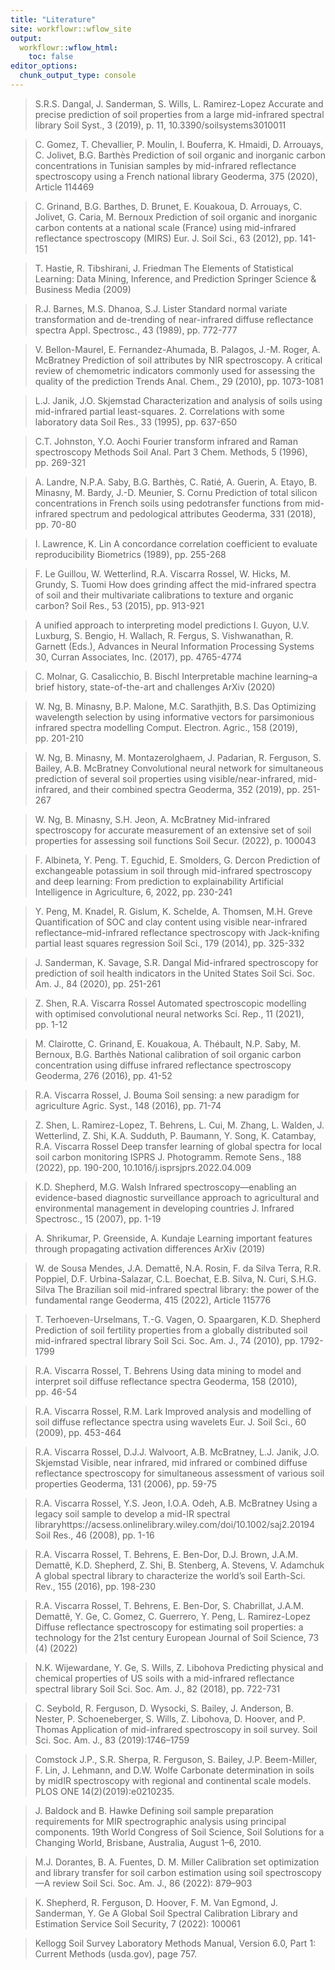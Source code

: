 ```yaml
---
title: "Literature"
site: workflowr::wflow_site
output:
  workflowr::wflow_html:
    toc: false
editor_options:
  chunk_output_type: console
---
```


> S.R.S. Dangal, J. Sanderman, S. Wills, L. Ramirez-Lopez
Accurate and precise prediction of soil properties from a large mid-infrared spectral library
Soil Syst., 3 (2019), p. 11, 10.3390/soilsystems3010011

> C. Gomez, T. Chevallier, P. Moulin, I. Bouferra, K. Hmaidi, D. Arrouays, C. Jolivet, B.G. Barthès
Prediction of soil organic and inorganic carbon concentrations in Tunisian samples by mid-infrared reflectance spectroscopy using a French national library
Geoderma, 375 (2020), Article 114469

> C. Grinand, B.G. Barthes, D. Brunet, E. Kouakoua, D. Arrouays, C. Jolivet, G. Caria, M. Bernoux
Prediction of soil organic and inorganic carbon contents at a national scale (France) using mid-infrared reflectance spectroscopy (MIRS)
Eur. J. Soil Sci., 63 (2012), pp. 141-151

> T. Hastie, R. Tibshirani, J. Friedman
The Elements of Statistical Learning: Data Mining, Inference, and Prediction
Springer Science & Business Media (2009)

> R.J. Barnes, M.S. Dhanoa, S.J. Lister
Standard normal variate transformation and de-trending of near-infrared diffuse reflectance spectra
Appl. Spectrosc., 43 (1989), pp. 772-777

> V. Bellon-Maurel, E. Fernandez-Ahumada, B. Palagos, J.-M. Roger, A. McBratney
Prediction of soil attributes by NIR spectroscopy. A critical review of chemometric indicators commonly used for assessing the quality of the prediction
Trends Anal. Chem., 29 (2010), pp. 1073-1081

> L.J. Janik, J.O. Skjemstad
Characterization and analysis of soils using mid-infrared partial least-squares. 2. Correlations with some laboratory data
Soil Res., 33 (1995), pp. 637-650

> C.T. Johnston, Y.O. Aochi
Fourier transform infrared and Raman spectroscopy
Methods Soil Anal. Part 3 Chem. Methods, 5 (1996), pp. 269-321

> A. Landre, N.P.A. Saby, B.G. Barthès, C. Ratié, A. Guerin, A. Etayo, B. Minasny, M. Bardy, J.-D. Meunier, S. Cornu
Prediction of total silicon concentrations in French soils using pedotransfer functions from mid-infrared spectrum and pedological attributes
Geoderma, 331 (2018), pp. 70-80

> I. Lawrence, K. Lin
A concordance correlation coefficient to evaluate reproducibility
Biometrics (1989), pp. 255-268

> F. Le Guillou, W. Wetterlind, R.A. Viscarra Rossel, W. Hicks, M. Grundy, S. Tuomi
How does grinding affect the mid-infrared spectra of soil and their multivariate calibrations to texture and organic carbon?
Soil Res., 53 (2015), pp. 913-921

> A unified approach to interpreting model predictions
I. Guyon, U.V. Luxburg, S. Bengio, H. Wallach, R. Fergus, S. Vishwanathan, R. Garnett (Eds.), Advances in Neural Information Processing Systems 30, Curran Associates, Inc. (2017), pp. 4765-4774

> C. Molnar, G. Casalicchio, B. Bischl
Interpretable machine learning–a brief history, state-of-the-art and challenges
ArXiv (2020)

> W. Ng, B. Minasny, B.P. Malone, M.C. Sarathjith, B.S. Das
Optimizing wavelength selection by using informative vectors for parsimonious infrared spectra modelling
Comput. Electron. Agric., 158 (2019), pp. 201-210

> W. Ng, B. Minasny, M. Montazerolghaem, J. Padarian, R. Ferguson, S. Bailey, A.B. McBratney
Convolutional neural network for simultaneous prediction of several soil properties using visible/near-infrared, mid-infrared, and their combined spectra
Geoderma, 352 (2019), pp. 251-267

> W. Ng, B. Minasny, S.H. Jeon, A. McBratney
Mid-infrared spectroscopy for accurate measurement of an extensive set of soil properties for assessing soil functions
Soil Secur. (2022), p. 100043

> F. Albineta, Y. Peng. T. Eguchid, E. Smolders, G. Dercon
Prediction of exchangeable potassium in soil through mid-infrared spectroscopy and deep learning: From prediction to explainability
Artificial Intelligence in Agriculture, 6, 2022, pp. 230-241

> Y. Peng, M. Knadel, R. Gislum, K. Schelde, A. Thomsen, M.H. Greve
Quantification of SOC and clay content using visible near-infrared reflectance–mid-infrared reflectance spectroscopy with Jack-knifing partial least squares regression
Soil Sci., 179 (2014), pp. 325-332

> J. Sanderman, K. Savage, S.R. Dangal
Mid-infrared spectroscopy for prediction of soil health indicators in the United States
Soil Sci. Soc. Am. J., 84 (2020), pp. 251-261

> Z. Shen, R.A. Viscarra Rossel
Automated spectroscopic modelling with optimised convolutional neural networks
Sci. Rep., 11 (2021), pp. 1-12

> M. Clairotte, C. Grinand, E. Kouakoua, A. Thébault, N.P. Saby, M. Bernoux, B.G. Barthès
National calibration of soil organic carbon concentration using diffuse infrared reflectance spectroscopy
Geoderma, 276 (2016), pp. 41-52

> R.A. Viscarra Rossel, J. Bouma
Soil sensing: a new paradigm for agriculture
Agric. Syst., 148 (2016), pp. 71-74

> Z. Shen, L. Ramirez-Lopez, T. Behrens, L. Cui, M. Zhang, L. Walden, J. Wetterlind, Z. Shi, K.A. Sudduth, P. Baumann, Y. Song, K. Catambay, R.A. Viscarra Rossel
Deep transfer learning of global spectra for local soil carbon monitoring
ISPRS J. Photogramm. Remote Sens., 188 (2022), pp. 190-200, 10.1016/j.isprsjprs.2022.04.009

> K.D. Shepherd, M.G. Walsh
Infrared spectroscopy—enabling an evidence-based diagnostic surveillance approach to agricultural and environmental management in developing countries
J. Infrared Spectrosc., 15 (2007), pp. 1-19

> A. Shrikumar, P. Greenside, A. Kundaje
Learning important features through propagating activation differences
ArXiv (2019)


> W. de Sousa Mendes, J.A. Demattê, N.A. Rosin, F. da Silva Terra, R.R. Poppiel, D.F. Urbina-Salazar, C.L. Boechat, E.B. Silva, N. Curi, S.H.G. Silva
The Brazilian soil mid-infrared spectral library: the power of the fundamental range
Geoderma, 415 (2022), Article 115776

> T. Terhoeven-Urselmans, T.-G. Vagen, O. Spaargaren, K.D. Shepherd
Prediction of soil fertility properties from a globally distributed soil mid-infrared spectral library
Soil Sci. Soc. Am. J., 74 (2010), pp. 1792-1799

> R.A. Viscarra Rossel, T. Behrens
Using data mining to model and interpret soil diffuse reflectance spectra
Geoderma, 158 (2010), pp. 46-54

> R.A. Viscarra Rossel, R.M. Lark
Improved analysis and modelling of soil diffuse reflectance spectra using wavelets
Eur. J. Soil Sci., 60 (2009), pp. 453-464

> R.A. Viscarra Rossel, D.J.J. Walvoort, A.B. McBratney, L.J. Janik, J.O. Skjemstad
Visible, near infrared, mid infrared or combined diffuse reflectance spectroscopy for simultaneous assessment of various soil properties
Geoderma, 131 (2006), pp. 59-75

> R.A. Viscarra Rossel, Y.S. Jeon, I.O.A. Odeh, A.B. McBratney
Using a legacy soil sample to develop a mid-IR spectral libraryhttps://acsess.onlinelibrary.wiley.com/doi/10.1002/saj2.20194
Soil Res., 46 (2008), pp. 1-16

> R.A. Viscarra Rossel, T. Behrens, E. Ben-Dor, D.J. Brown, J.A.M. Demattê, K.D. Shepherd, Z. Shi, B. Stenberg, A. Stevens, V. Adamchuk
A global spectral library to characterize the world’s soil
Earth-Sci. Rev., 155 (2016), pp. 198-230

> R.A. Viscarra Rossel, T. Behrens, E. Ben-Dor, S. Chabrillat, J.A.M. Demattê, Y. Ge, C. Gomez, C. Guerrero, Y. Peng, L. Ramirez-Lopez
Diffuse reflectance spectroscopy for estimating soil properties: a technology for the 21st century
European Journal of Soil Science, 73 (4) (2022)

> N.K. Wijewardane, Y. Ge, S. Wills, Z. Libohova
Predicting physical and chemical properties of US soils with a mid-infrared reflectance spectral library
Soil Sci. Soc. Am. J., 82 (2018), pp. 722-731

> C. Seybold, R. Ferguson, D. Wysocki, S. Bailey, J. Anderson, B. Nester, P. Schoeneberger, S. Wills, Z. Libohova, D. Hoover, and P. Thomas 
Application of mid-infrared spectroscopy in soil survey. 
Soil Sci. Soc. Am. J., 83 (2019):1746–1759

> Comstock J.P., S.R. Sherpa, R. Ferguson, S. Bailey, J.P. Beem-Miller, F. Lin, J. Lehmann, and D.W. Wolfe
Carbonate determination in soils by midIR spectroscopy with regional and continental scale models. 
PLOS ONE 14(2)(2019):e0210235.

> J. Baldock and B. Hawke
Defining soil sample preparation requirements for MIR spectrographic analysis using principal components. 
19th World Congress of Soil Science, Soil Solutions for a Changing World, Brisbane, Australia, August 1–6, 2010.

> M.J. Dorantes, B. A. Fuentes, D. M. Miller
Calibration set optimization and library transfer for soil carbon estimation using soil spectroscopy—A review
Soil Sci. Soc. Am. J., 86 (2022): 879–903

> K. Shepherd, R. Ferguson, D. Hoover, F. M. Van Egmond, J. Sanderman, Y. Ge
A Global Soil Spectral Calibration Library and Estimation Service
Soil Security, 7 (2022): 100061

> Kellogg Soil Survey Laboratory Methods Manual, Version 6.0, Part 1: Current Methods (usda.gov), page 757.


